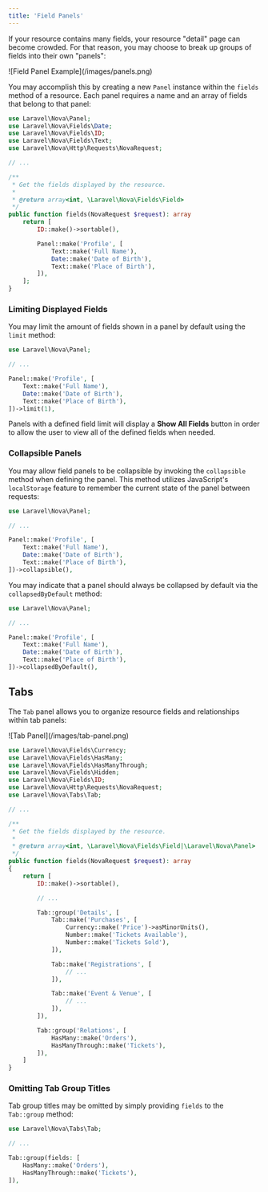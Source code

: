```yaml
---
title: 'Field Panels'
---
```


If your resource contains many fields, your resource "detail" page can become crowded. For that reason, you may choose to break up groups of fields into their own "panels":

<Frame>
    ![Field Panel Example](/images/panels.png)
</Frame>

You may accomplish this by creating a new `Panel` instance within the `fields` method of a resource. Each panel requires a name and an array of fields that belong to that panel:

```php app/Nova/~Resource.php {1,18-22}
use Laravel\Nova\Panel;
use Laravel\Nova\Fields\Date;
use Laravel\Nova\Fields\ID;
use Laravel\Nova\Fields\Text;
use Laravel\Nova\Http\Requests\NovaRequest;

// ...

/**
 * Get the fields displayed by the resource.
 *
 * @return array<int, \Laravel\Nova\Fields\Field>
 */
public function fields(NovaRequest $request): array
    return [
        ID::make()->sortable(),

        Panel::make('Profile', [
            Text::make('Full Name'),
            Date::make('Date of Birth'),
            Text::make('Place of Birth'),
        ]),
    ];
}
```

### Limiting Displayed Fields

You may limit the amount of fields shown in a panel by default using the `limit` method:

```php {9}
use Laravel\Nova\Panel;

// ...

Panel::make('Profile', [
    Text::make('Full Name'),
    Date::make('Date of Birth'),
    Text::make('Place of Birth'),
])->limit(1),
```

Panels with a defined field limit will display a **Show All Fields** button in order to allow the user to view all of the defined fields when needed.

### Collapsible Panels

You may allow field panels to be collapsible by invoking the `collapsible` method when defining the panel. This method utilizes JavaScript's `localStorage` feature to remember the current state of the panel between requests:

```php {9}
use Laravel\Nova\Panel;

// ...

Panel::make('Profile', [
    Text::make('Full Name'),
    Date::make('Date of Birth'),
    Text::make('Place of Birth'),
])->collapsible(),
```

You may indicate that a panel should always be collapsed by default via the `collapsedByDefault` method:

```php {9}
use Laravel\Nova\Panel;

// ...

Panel::make('Profile', [
    Text::make('Full Name'),
    Date::make('Date of Birth'),
    Text::make('Place of Birth'),
])->collapsedByDefault(),
```

## Tabs

The `Tab` panel allows you to organize resource fields and relationships within tab panels:

<Frame>
![Tab Panel](/images/tab-panel.png)
</Frame>

```php app/Nova/Event.php {5,23-42}
use Laravel\Nova\Fields\Currency;
use Laravel\Nova\Fields\HasMany;
use Laravel\Nova\Fields\HasManyThrough;
use Laravel\Nova\Fields\Hidden;
use Laravel\Nova\Fields\ID;
use Laravel\Nova\Http\Requests\NovaRequest;
use Laravel\Nova\Tabs\Tab;

// ...

/**
 * Get the fields displayed by the resource.
 *
 * @return array<int, \Laravel\Nova\Fields\Field|\Laravel\Nova\Panel>
 */
public function fields(NovaRequest $request): array
{
    return [
        ID::make()->sortable(),

        // ...

        Tab::group('Details', [
            Tab::make('Purchases', [
                Currency::make('Price')->asMinorUnits(),
                Number::make('Tickets Available'),
                Number::make('Tickets Sold'),
            ]),

            Tab::make('Registrations', [
                // ...
            ]),

            Tab::make('Event & Venue', [
                // ...
            ]),
        ]),

        Tab::group('Relations', [
            HasMany::make('Orders'),
            HasManyThrough::make('Tickets'),
        ]),
    ]
}
```

### Omitting Tab Group Titles

Tab group titles may be omitted by simply providing `fields` to the `Tab::group` method:

```php
use Laravel\Nova\Tabs\Tab;

// ...

Tab::group(fields: [
    HasMany::make('Orders'),
    HasManyThrough::make('Tickets'),
]),
```
